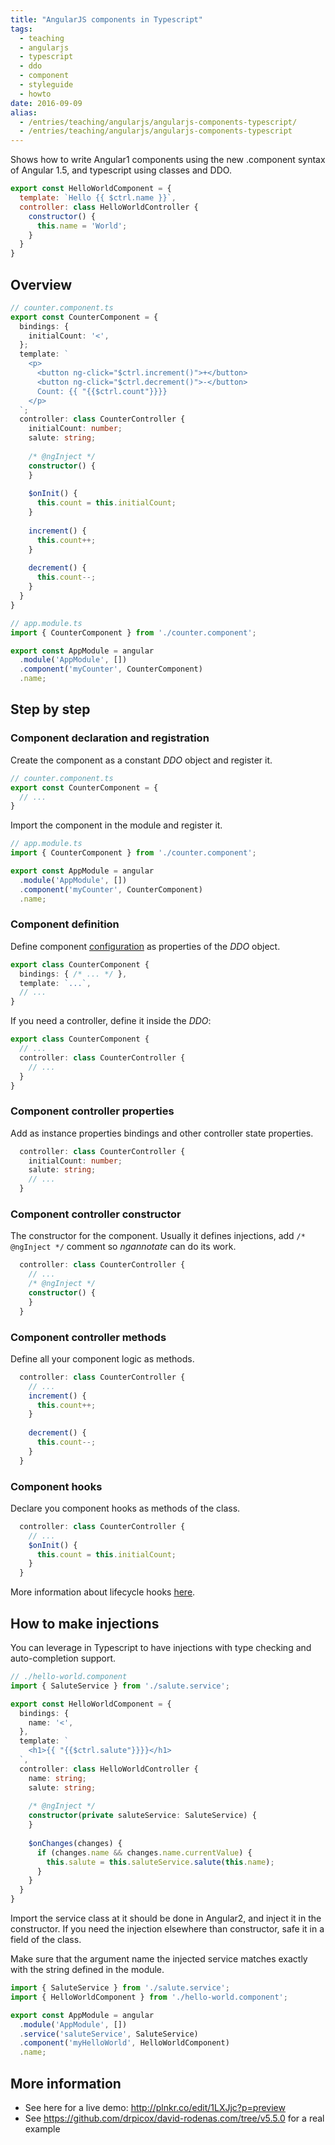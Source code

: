 ```yaml
---
title: "AngularJS components in Typescript"
tags:
  - teaching
  - angularjs
  - typescript
  - ddo
  - component
  - styleguide
  - howto
date: 2016-09-09
alias:
  - /entries/teaching/angularjs/angularjs-components-typescript/
  - /entries/teaching/angularjs/angularjs-components-typescript
---
```

Shows how to write Angular1 components
using the new .component syntax of Angular 1.5,
and typescript using classes and DDO.

```javascript
export const HelloWorldComponent = {
  template: `Hello {{ $ctrl.name }}`,
  controller: class HelloWorldController {
    constructor() {
      this.name = 'World';
    }
  }
}
```

Overview
--------

```typescript
// counter.component.ts
export const CounterComponent = {
  bindings: {
    initialCount: '<',
  };
  template: `
    <p>
      <button ng-click="$ctrl.increment()">+</button>
      <button ng-click="$ctrl.decrement()">-</button>
      Count: {{ "{{$ctrl.count"}}}}
    </p>
  `;
  controller: class CounterController {
    initialCount: number;  
    salute: string;
    
    /* @ngInject */
    constructor() {
    }
    
    $onInit() {
      this.count = this.initialCount;
    }
    
    increment() {
      this.count++;
    }
    
    decrement() {
      this.count--;
    }
  }
}
```

```typescript
// app.module.ts
import { CounterComponent } from './counter.component';

export const AppModule = angular
  .module('AppModule', [])
  .component('myCounter', CounterComponent)
  .name;
```


Step by step
------------

### Component declaration and registration

Create the component as a constant _DDO_ object and register it.

```typescript
// counter.component.ts
export const CounterComponent = {
  // ...
}
```

Import the component in the module and register it.

```typescript
// app.module.ts
import { CounterComponent } from './counter.component';

export const AppModule = angular
  .module('AppModule', [])
  .component('myCounter', CounterComponent)
  .name;
```


### Component definition

Define component 
[configuration](https://docs.angularjs.org/guide/component#comparison-between-directive-definition-and-component-definition)
as properties of the _DDO_ object.

```typescript
export class CounterComponent {
  bindings: { /* ... */ },
  template: `...`,
  // ...
}
```

If you need a controller, define it inside the _DDO_:

```typescript
export class CounterComponent {
  // ...
  controller: class CounterController {
    // ...
  }
}
```


### Component controller properties

Add as instance properties bindings and other controller state properties. 

```typescript
  controller: class CounterController {
    initialCount: number;  
    salute: string;
    // ...
  }
```


### Component controller constructor

The constructor for the component.
Usually it defines injections, add `/* @ngInject */` comment 
so _ngannotate_ can do its work. 

```typescript
  controller: class CounterController {
    // ...
    /* @ngInject */
    constructor() {
    }
  }
```


### Component controller methods

Define all your component logic as methods.

```typescript
  controller: class CounterController {
    // ...
    increment() {
      this.count++;
    }
    
    decrement() {
      this.count--;
    }
  }
```


### Component hooks

Declare you component hooks as methods of the class.

```typescript
  controller: class CounterController {
    // ...
    $onInit() {
      this.count = this.initialCount;
    }
  }
```

More information about lifecycle hooks [here](https://docs.angularjs.org/api/ng/service/$compile#life-cycle-hooks).




How to make injections
----------------------

You can leverage in Typescript to have injections with type checking 
and auto-completion support.

```typescript
// ./hello-world.component
import { SaluteService } from './salute.service';

export const HelloWorldComponent = {
  bindings: {
    name: '<',
  },
  template: `
    <h1>{{ "{{$ctrl.salute"}}}}</h1>
  `,
  controller: class HelloWorldController {
    name: string;
    salute: string;
    
    /* @ngInject */
    constructor(private saluteService: SaluteService) {
    }
    
    $onChanges(changes) {
      if (changes.name && changes.name.currentValue) {
        this.salute = this.saluteService.salute(this.name);
      }
    }
  }
}
```

Import the service class at it should be done in Angular2,
and inject it in the constructor.
If you need the injection elsewhere than constructor, 
safe it in a field of the class.

Make sure that the argument name the injected
service matches exactly with the string defined in the module.

```typescript
import { SaluteService } from './salute.service';
import { HelloWorldComponent } from './hello-world.component';

export const AppModule = angular
  .module('AppModule', [])
  .service('saluteService', SaluteService)
  .component('myHelloWorld', HelloWorldComponent)
  .name;
```


More information
----------------

- See here for a live demo: http://plnkr.co/edit/1LXJjc?p=preview
- See https://github.com/drpicox/david-rodenas.com/tree/v5.5.0 for a real example
